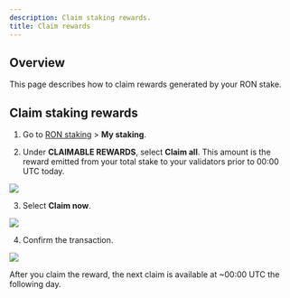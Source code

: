```yaml
---
description: Claim staking rewards.
title: Claim rewards
---
```


## Overview

This page describes how to claim rewards generated by your RON stake.

## Claim staking rewards

1. Go to [RON staking](https://app.roninchain.com/staking) >
**My staking**.

2. Under **CLAIMABLE REWARDS**, select **Claim all**. This amount is
the reward emitted from your total stake to your validators prior to 00:00 UTC
today.
<img src={stepOne} width={1440} />

3. Select **Claim now**.
<img src={stepTwo} width={400} />

4. Confirm the transaction.
<img src={stepThree} width={400} />

After you claim the reward, the next claim is available at ~00:00 UTC 
the following day.
